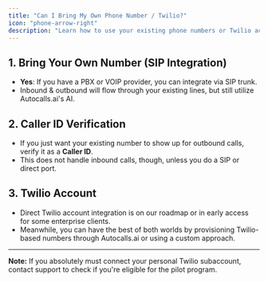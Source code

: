 ```yaml
---
title: "Can I Bring My Own Phone Number / Twilio?"
icon: "phone-arrow-right"
description: "Learn how to use your existing phone numbers or Twilio account with Autocalls.ai through SIP integration or Caller ID verification"
---
```


## 1. Bring Your Own Number (SIP Integration)

- **Yes**: If you have a PBX or VOIP provider, you can integrate via SIP trunk.
- Inbound & outbound will flow through your existing lines, but still utilize Autocalls.ai's AI.

## 2. Caller ID Verification

- If you just want your existing number to show up for outbound calls, verify it as a **Caller ID**.
- This does not handle inbound calls, though, unless you do a SIP or direct port.

## 3. Twilio Account

- Direct Twilio account integration is on our roadmap or in early access for some enterprise clients.
- Meanwhile, you can have the best of both worlds by provisioning Twilio-based numbers through Autocalls.ai or using a custom approach.

---

**Note:** If you absolutely must connect your personal Twilio subaccount, contact support to check if you're eligible for the pilot program.
